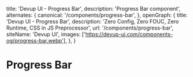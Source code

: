   title: 'Devup UI - Progress Bar',
  description: 'Progress Bar component',
  alternates: {
    canonical: '/components/progress-bar',
  },
  openGraph: {
    title: 'Devup UI - Progress Bar',
    description: 'Zero Config, Zero FOUC, Zero Runtime, CSS in JS Preprocessor',
    url: '/components/progress-bar',
    siteName: 'Devup UI',
    images: ['https://devup-ui.com/components-og/progress-bar.webp'],
  },
}


# Progress Bar